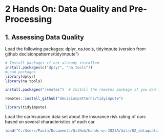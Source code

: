 # 2 Hands On: Data Quality and Pre-Processing

## 1. Assessing Data Quality

Load the following packages: dplyr, na.tools, tidyimpute (version from github decisionpatterns/tidyimpute")

```r
# Install packages if not already installed
install.packages(c("dplyr", "na.tools"))
#Load packages
library(dplyr)
library(na.tools)
```

```r
install.packages("remotes")  # Install the remotes package if you don't have it

remotes::install_github("decisionpatterns/tidyimpute")

```

```r
library(tidyimpute)
```

Load the carInsurance data set about the insurance risk rating of cars based on several characteristics of each car.

```r
load("C:/Users/Paola/Documents/GitHub/hands-on-2023A/data/02_dataquality/carInsurance.Rdata")

```
